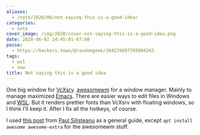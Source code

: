 ```yaml
---
aliases:
  - /note/2020/06/not-saying-this-is-a-good-idea/
categories:
  - note
cover_image: /img/2020/cover-not-saying-this-is-a-good-idea.png
date: 2020-06-02 14:45:01-07:00
posse:
  - https://hackers.town/@randomgeek/104276607705004263
tags:
  - wsl
  - now
title: Not saying this is a good idea
---
```


[VcXsrv]: https://sourceforge.net/projects/vcxsrv/
[awesomewm]: https://awesomewm.org/
[Emacs]: https://www.gnu.org/software/emacs/
[WSL]: https://docs.microsoft.com/en-us/windows/wsl/

One big window for [VcXsrv][].
[awesomewm][] for a window manager.
Mainly to manage maximized [Emacs][].
There are easier ways to edit files in Windows and [WSL][].
But it renders prettier fonts than VcXsrv with floating windows, so I think I'll keep it.
After I fix all the hotkeys, of course.

[this post]: https://solarianprogrammer.com/2017/04/16/windows-susbsystem-for-linux-xfce-4/
[Paul Silisteanu]: https://solarianprogrammer.com/

I used [this post][] from [Paul Silisteanu][] as a general guide, except `apt install awesome awesome-extra` for the
awesomewm  stuff.
